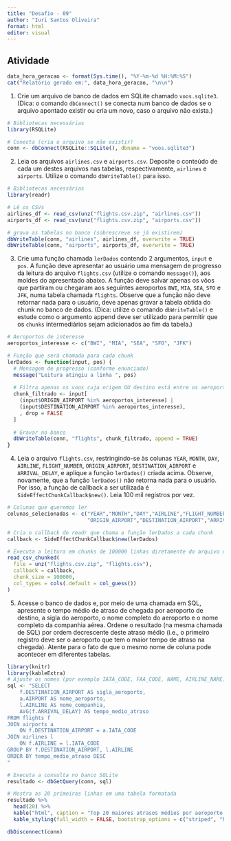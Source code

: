 ---
title: "Desafio - 09"
author: "Iuri Santos Oliveira"
format: html
editor: visual
---

## Atividade
```{r}
data_hora_geracao <- format(Sys.time(), "%Y-%m-%d %H:%M:%S")
cat("Relatório gerado em:", data_hora_geracao, "\n\n")
```

1. Crie um arquivo de banco de dados em SQLite chamado `voos.sqlite3`. (Dica: o comando `dbConnect()` se conecta num banco de dados se o arquivo apontado existir ou cria um novo, caso o arquivo não exista.)
```{r}
# Bibliotecas necessárias
library(RSQLite)

# Conecta (cria o arquivo se não existir)
conn <- dbConnect(RSQLite::SQLite(), dbname = "voos.sqlite3")

```

2. Leia os arquivos `airlines.csv` e `airports.csv`. Deposite o conteúdo de cada um destes arquivos nas tabelas, respectivamente, `airlines` e `airports`. Utilize o comando `dbWriteTable()` para isso.
```{r}
# Bibliotecas necessárias
library(readr)

# Lê os CSVs
airlines_df <- read_csv(unz("flights.csv.zip", "airlines.csv"))
airports_df <- read_csv(unz("flights.csv.zip", "airports.csv"))

# grava as tabelas no banco (sobrescreve se já existirem)
dbWriteTable(conn, "airlines", airlines_df, overwrite = TRUE)
dbWriteTable(conn, "airports", airports_df, overwrite = TRUE)
```

3. Crie uma função chamada `lerDados` contendo 2 argumentos, `input` e `pos`. A função deve apresentar ao usuário uma mensagem de progresso da leitura do arquivo `flights.csv` (utilize o comando `message()`), aos moldes do apresentado abaixo. A função deve salvar apenas os vôos que partiram ou chegaram aos seguintes aeroportos `BWI`, `MIA`, `SEA`, `SFO` e `JFK`, numa tabela chamada `flights`. Observe que a função não deve retornar nada para o usuário, deve apenas gravar a tabela obtida do chunk no banco de dados. (Dica: utilize o comando `dbWriteTable()` e estude como o argumento append deve ser utilizado para permitir que os `chunks` intermediários sejam adicionados ao fim da tabela.)


```{r}
# Aeroportos de interesse
aeroportos_interesse <- c("BWI", "MIA", "SEA", "SFO", "JFK")

# Função que será chamada para cada chunk
lerDados <- function(input, pos) {
  # Mensagem de progresso (conforme enunciado)
  message("Leitura atingiu a linha ", pos)
  
  # Filtra apenas os voos cuja origem OU destino está entre os aeroportos de interesse
  chunk_filtrado <- input[
    (input$ORIGIN_AIRPORT %in% aeroportos_interesse) |
    (input$DESTINATION_AIRPORT %in% aeroportos_interesse),
    , drop = FALSE
  ]
  
  # Gravar no banco
  dbWriteTable(conn, "flights", chunk_filtrado, append = TRUE)
}

```

4. Leia o arquivo `flights.csv`, restringindo-se às colunas `YEAR`, `MONTH`, `DAY`, `AIRLINE`, `FLIGHT_NUMBER`, `ORIGIN_AIRPORT`, `DESTINATION_AIRPORT` e `ARRIVAL_DELAY`, e aplique a função `lerDados()` criada acima. Observe, novamente, que a função `lerDados()` não retorna nada para o usuário. Por isso, a função de callback a ser utilizada é `SideEffectChunkCallback$new()`. Leia 100 mil registros por vez.
```{r}
# Colunas que queremos ler 
colunas_selecionadas <- c("YEAR","MONTH","DAY","AIRLINE","FLIGHT_NUMBER",
                          "ORIGIN_AIRPORT","DESTINATION_AIRPORT","ARRIVAL_DELAY")

# Cria o callback do readr que chama a função lerDados a cada chunk
callback <- SideEffectChunkCallback$new(lerDados)

# Executa a leitura em chunks de 100000 linhas diretamente do arquivo dentro do zip
read_csv_chunked(
  file = unz("flights.csv.zip", "flights.csv"), 
  callback = callback,
  chunk_size = 100000,
  col_types = cols(.default = col_guess())
)
```

5. Acesse o banco de dados e, por meio de uma chamada em SQL, apresente o tempo médio de atraso de chegada por aeroporto de destino, a sigla do aeroporto, o nome completo do aeroporto e o nome completo da companhia aérea. Ordene o resultado (na mesma chamada de SQL) por ordem decrescente deste atraso médio (i.e., o primeiro registro deve ser o aeroporto que tem o maior tempo de atraso na chegada). Atente para o fato de que o mesmo nome de coluna pode acontecer em diferentes tabelas.
```{r}
library(knitr)
library(kableExtra)
# Ajuste os nomes (por exemplo IATA_CODE, FAA_CODE, NAME, AIRLINE_NAME) conforme a sua estrutura.
sql <- "SELECT 
    f.DESTINATION_AIRPORT AS sigla_aeroporto,
    a.AIRPORT AS nome_aeroporto,
    l.AIRLINE AS nome_companhia,
    AVG(f.ARRIVAL_DELAY) AS tempo_medio_atraso
FROM flights f
JOIN airports a 
    ON f.DESTINATION_AIRPORT = a.IATA_CODE
JOIN airlines l 
    ON f.AIRLINE = l.IATA_CODE
GROUP BY f.DESTINATION_AIRPORT, l.AIRLINE
ORDER BY tempo_medio_atraso DESC
"

# Executa a consulta no banco SQLite
resultado <- dbGetQuery(conn, sql)

# Mostra as 20 primeiras linhas em uma tabela formatada
resultado %>%
  head(20) %>%
  kable("html", caption = "Top 20 maiores atrasos médios por aeroporto de destino e companhia") %>%
  kable_styling(full_width = FALSE, bootstrap_options = c("striped", "hover", "condensed", "responsive"))

dbDisconnect(conn)
```

